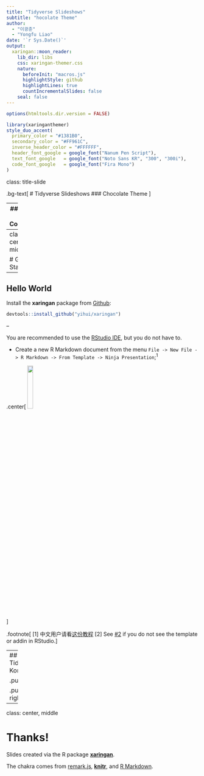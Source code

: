 ```yaml
---
title: "Tidyverse Slideshows"
subtitle: "hocolate Theme"  
author: 
  - "이광춘"
  - "Yongfu Liao"
date: '`r Sys.Date()`'
output:
  xaringan::moon_reader:
    lib_dir: libs
    css: xaringan-themer.css
    nature:
      beforeInit: "macros.js"
      highlightStyle: github
      highlightLines: true
      countIncrementalSlides: false
    seal: false
---
```


```r
options(htmltools.dir.version = FALSE)
```

```r
library(xaringanthemer)
style_duo_accent(
  primary_color = "#1381B0",
  secondary_color = "#FF961C",
  inverse_header_color = "#FFFFFF",
  header_font_google = google_font("Nanum Pen Script"),
  text_font_google   = google_font("Noto Sans KR", "300", "300i"),
  code_font_google   = google_font("Fira Mono")
)
```

class: title-slide

.bg-text[
# Tidyverse Slideshows
### Chocolate Theme
<hr />
`r format(Sys.Date(), '%B %e, %Y')`  
Yongfu Liao
이광춘
]

---
## Table of Contents

- Get Started
    - Hello World
    - Tidyverse Korea

---
class: center, middle

# Get Started

---
## Hello World

Install the **xaringan** package from [Github](https://github.com/yihui/xaringan):

```r
devtools::install_github("yihui/xaringan")
```

--

You are recommended to use the [RStudio IDE](https://www.rstudio.com/products/rstudio/), but you do not have to.

- Create a new R Markdown document from the menu `File -> New File -> R Markdown -> From Template -> Ninja Presentation`;<sup>1</sup>

.center[
<img src="fig/xaringan-hex.png" width="17%" />  
]

.footnote[
[1] 中文用户请看[这份教程](http://slides.yihui.name/xaringan/zh-CN.html)
[2] See [#2](https://github.com/yihui/xaringan/issues/2) if you do not see the template or addin in RStudio.
]

---
## Tidyverse Korea

.pull-left[
```r
library(ggplot2)
ggplot(diamonds) +
  aes(cut, fill = cut) +
  geom_bar(show.legend = FALSE) +
  labs(
    x = "Cut",
    y = "Count",
    title = "A Fancy diamonds Plot"
  ) +
  theme_xaringan(background_color = "#FFFFFF") +
  scale_xaringan_fill_discrete()
```
]

.pull-right[
```r
ggplot(diamonds) +
  aes(cut, fill = cut) +
  geom_bar(show.legend = FALSE) +
  labs(
    x = "Cut",
    y = "Count",
    title = "A Fancy diamonds Plot"
  ) +
  theme_xaringan(background_color = "#FFFFFF") +
  scale_xaringan_fill_discrete()
```
]


---
class: center, middle

# Thanks!

Slides created via the R package [**xaringan**](https://github.com/yihui/xaringan).

The chakra comes from [remark.js](https://remarkjs.com), [**knitr**](http://yihui.name/knitr), and [R Markdown](https://rmarkdown.rstudio.com).
